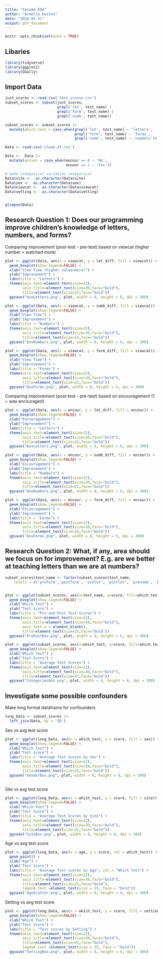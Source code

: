 ```yaml
---
title: "Sesame_EDA"
author: "Armelle Duston"
date: "2024-01-31"
output: pdf_document
---
```


```r
knitr::opts_chunk$set(echo = TRUE)
```

## Libaries
```r
library(tidyverse)
library(ggplot2)
library(GGally)

```


## Import Data
```r
just_scores <- read.csv('test_scores.csv')
subset_scores <- subset(just_scores, 
                        grepl('let', test_name) | 
                        grepl('form', test_name) | 
                        grepl('numb', test_name))

subset_scores <- subset_scores |> 
  mutate(which_test = case_when(grepl('let', test_name) ~ 'letters',
                                grepl('form', test_name) ~ 'forms',
                                grepl('numb', test_name) ~ 'numbers'))

Data <- read.csv('clean_df.csv')

Data <-  Data |> 
  mutate(encour = case_when(encour == 0 ~ 'No',
                            encour == 1 ~ 'Yes'))

# make categorical variables categorical 
Data$site <-  as.character(Data$site)
Data$sex <-  as.character(Data$sex)
Data$viewcat <-  as.character(Data$viewcat)
Data$setting <-  as.character(Data$setting)


glimpse(Data)
```


## Research Question 1: Does our programming improve children’s knowledge of letters, numbers, and forms?

Comparing improvement (post-test - pre-test) based on viewcat (higher number = watched more)
```r

plot <- ggplot(Data, aes(x = viewcat, y = let_diff, fill = viewcat)) +
  geom_boxplot(show.legend=FALSE) +
  xlab("View Time (higher value=more)") + 
  ylab("Improvement") + 
  labs(title = "Letters") + 
  theme(axis.text=element_text(size=22),
        axis.title=element_text(size=30,face="bold"),
        title=element_text(size=25,face="bold"))
  ggsave("boxLetters.png", plot, width = 8, height = 6, dpi = 300)

plot <- ggplot(Data, aes(x = viewcat, y = numb_diff, fill = viewcat)) +
  geom_boxplot(show.legend=FALSE) +
  xlab("View Time") + 
  ylab("Improvement") + 
  labs(title = "Numbers") + 
  theme(axis.text=element_text(size=22),
        axis.title=element_text(size=30,face="bold"),
        title=element_text(size=25,face="bold"))
  ggsave("boxNumbers.png", plot, width = 8, height = 6, dpi = 300)

plot <- ggplot(Data, aes(x = viewcat, y = form_diff, fill = viewcat)) +
  geom_boxplot(show.legend=FALSE) +
  xlab("View Time") + 
  ylab("Improvement") + 
  labs(title = "Forms") + 
  theme(axis.text=element_text(size=22),
        axis.title=element_text(size=30,face="bold"),
        title=element_text(size=25,face="bold"))
  ggsave("boxForms.png", plot, width = 8, height = 6, dpi = 300)

```

Comparing improvement (post-test - pre-test) based on encouragement (1 = was encouraged)
```r

plot <- ggplot(Data, aes(x = encour, y = let_diff, fill = encour)) +
  geom_boxplot(show.legend=FALSE) +
  xlab("Encouragement") + 
  ylab("Improvement") + 
  labs(title = "Letters") + 
  theme(axis.text=element_text(size=22),
        axis.title=element_text(size=30,face="bold"),
        title=element_text(size=25,face="bold"))
  ggsave("boxLetters.png", plot, width = 8, height = 6, dpi = 300)

plot <- ggplot(Data, aes(x = encour, y = numb_diff, fill = encour)) +
  geom_boxplot(show.legend=FALSE) +
  xlab("Encouragement") + 
  ylab("Improvement") + 
  labs(title = "Numbers") + 
  theme(axis.text=element_text(size=22),
        axis.title=element_text(size=30,face="bold"),
        title=element_text(size=25,face="bold"))
  ggsave("boxNumbers.png", plot, width = 8, height = 6, dpi = 300)

plot <- ggplot(Data, aes(x = encour, y = form_diff, fill = encour)) +
  geom_boxplot(show.legend=FALSE) +
  xlab("Encouragement") + 
  ylab("Improvement") + 
  labs(title = "Forms") + 
  theme(axis.text=element_text(size=22),
        axis.title=element_text(size=30,face="bold"),
        title=element_text(size=25,face="bold"))
  ggsave("boxForms.png", plot, width = 8, height = 6, dpi = 300)

```



## Research Question 2: What, if any, area should we focus on for improvement?  E.g. are we better at teaching letters than we are at numbers?
```r
subset_scores$test_name <- factor(subset_scores$test_name,
    levels = c('preform','postform', 'prelet', 'postlet', 'prenumb', 'postnumb'),ordered = TRUE)


plot <- ggplot(subset_scores, aes(x=test_name, y=score, fill=which_test)) +
  geom_boxplot(show.legend=FALSE) +
  xlab("Which Test") + 
  ylab("Test Score") +
  labs(title = "Pre and Post Test Scores") +
  theme(axis.text=element_text(size=22),
        axis.title=element_text(size=30,face="bold"),
        axis.text.x = element_blank(),
        title=element_text(size=25,face="bold"))
  ggsave("PrePostBox.png", plot, width = 8, height = 6, dpi = 300)

plot <- ggplot(subset_scores, aes(x=which_test, y=score, fill=which_test)) +
  geom_boxplot(show.legend=FALSE) +
  xlab("Which Test") + 
  ylab("Test Score") +
  labs(title = "Average Test Scores") + 
  theme(axis.text=element_text(size=22),
        axis.title=element_text(size=30,face="bold"),
        title=element_text(size=25,face="bold"))
  ggsave("CategoriesBox.png", plot, width = 8, height = 6, dpi = 300)
```


## Investigate some possible confounders

Make long format dataframe for confounders
```r

long_Data <- subset_scores |>
  left_join(Data, by = 'ID')

```


Sex vs avg test score
```r
plot <- ggplot(long_Data, aes(x = which_test, y = score, fill = sex)) + 
  geom_boxplot(show.legend=FALSE) +
  xlab("Which Test") +
  ylab("Test Score") + 
  labs(title = "Average Test Scores by Sex") +
  theme(axis.text=element_text(size=22),
        axis.title=element_text(size=30,face="bold"),
        title=element_text(size=25,face="bold"))
  ggsave("GenderBox.png", plot, width = 8, height = 6, dpi = 300)
  

```

Site vs avg test score
```r
plot <- ggplot(long_Data, aes(x = which_test, y = score, fill = site)) + 
  geom_boxplot(show.legend=FALSE) +
  xlab("Which Test") +
  ylab("Test Score") + 
  labs(title = "Average Test Scores by Site") +
  theme(axis.text=element_text(size=22),
        axis.title=element_text(size=30,face="bold"),
        title=element_text(size=25,face="bold"))
  ggsave("SiteBox.png", plot, width = 8, height = 6, dpi = 300)

```

Age vs avg test score
```r
plot <- ggplot(long_Data, aes(x = age, y = score, col = which_test)) + 
  geom_point() +
  xlab("Age") +
  ylab("Test Score") + 
  labs(title = "Average Test scores by Age", col = "Which Test") +
  theme(axis.text=element_text(size=22),
        axis.title=element_text(size=30,face="bold"),
        title=element_text(size=25,face="bold"),
        legend.text =element_text(size = 25, face = "bold"))
  ggsave("AgeScatter.png", plot, width = 8, height = 6, dpi = 300)
```

Setting vs avg test score
```r

plot <- ggplot(long_Data, aes(x = which_test, y = score, fill = setting)) + 
  geom_boxplot(show.legend=FALSE) +
  xlab("Which Test") +
  ylab("Test Score") + 
  labs(title = "Test scores by Setting") +
  theme(axis.text=element_text(size=22),
        axis.title=element_text(size=30,face="bold"),
        title=element_text(size=25,face="bold"),
        legend.text =element_text(size = 25, face = "bold"))
  ggsave("SettingBox.png", plot, width = 8, height = 6, dpi = 300)

```











